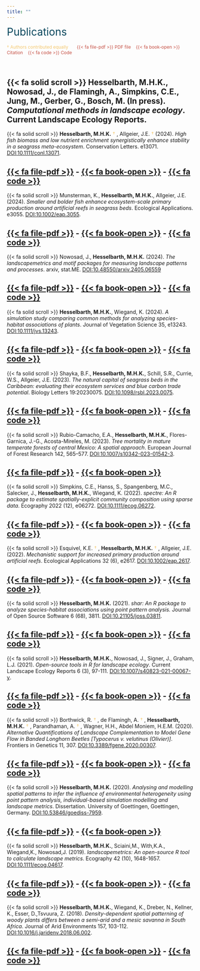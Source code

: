 ```yaml
---
title: ""
---
```


<span style="color:#0A475D;font-size:200%"> Publications </span>

<span style="color:#F4C76D;font-size:85%;"> \† Authors contributed equally </span>
&nbsp;&nbsp;&nbsp;&nbsp; <span style="color:#C54F43;font-size:85%;"> {{< fa file-pdf >}} PDF file &nbsp;&nbsp; {{< fa book-open >}} Citation &nbsp;&nbsp; {{< fa code >}} Code  </span>

<br>

{{< fa solid scroll >}} **Hesselbarth, M.H.K.**, Nowosad, J., de Flamingh, A., Simpkins, C.E., Jung, M., Gerber, G., Bosch, M. (In press). _Computational methods in landscape ecology_. Current Landscape Ecology Reports.
---

{{< fa solid scroll >}} **Hesselbarth, M.H.K.** <span style="color:#F4C76D"> \† </span>, Allgeier, J.E. <span style="color:#F4C76D"> \† </span> (2024). _High fish biomass and low nutrient enrichment synergistically enhance stability in a seagrass meta-ecosystem_. Conservation Letters. e13071. [DOI:10.1111/conl.13071](https://doi.org/10.1111/conl.13071). 

[{{< fa file-pdf >}}](files/Hesselbarth_2024_Conservation_Letters.pdf) - [{{< fa book-open >}}]() - [{{< fa code >}}](https://doi.org/10.5281/zenodo.10671464)
---

{{< fa solid scroll >}} Munsterman, K., **Hesselbarth, M.H.K.**, Allgeier, J.E. (2024). _Smaller and bolder fish enhance ecosystem-scale primary production around artificial reefs in seagrass beds_. Ecological Applications. e3055. [DOI:10.1002/eap.3055](https://doi.org/10.1002/eap.3055). 

[{{< fa file-pdf >}}](files/Munsterman_2024_Ecological_Applications.pdf) - [{{< fa book-open >}}]() - [{{< fa code >}}](https://doi.org/10.5281/zenodo.12683020)
---

{{< fa solid scroll >}} Nowosad, J., **Hesselbarth, M.H.K.** (2024). _The landscapemetrics and motif packages for measuring landscape patterns and processes_. arxiv, stat.ME. [DOI:10.48550/arxiv.2405.06559](https://doi.org/10.48550/arxiv.2405.06559)

[{{< fa file-pdf >}}](files/Nowosad_2024_arxiv.pdf) - [{{< fa book-open >}}](files/Nowosad_2024_arxiv.bib) - [{{< fa code >}}](https://github.com/Nowosad/r-ecology-book-chapterIII7)
---

{{< fa solid scroll >}} **Hesselbarth, M.H.K.**, Wiegand, K. (2024). _A simulation study comparing common methods for analyzing species-habitat associations of plants_. Journal of Vegetation Science 35, e13243. [DOI:10.1111/jvs.13243](https://doi.org/10.1111/jvs.13243). 

[{{< fa file-pdf >}}](files/Hesselbarth_2024_Journal_of_Vegetation_Science_35_2.pdf) - [{{< fa book-open >}}](files/Hesselbarth_2024_Journal_of_Vegetation_Science_35_2.bib) - [{{< fa code >}}](https://www.doi.org/10.5281/zenodo.10803171)
---

{{< fa solid scroll >}} Shayka, B.F., **Hesselbarth, M.H.K.**, Schill, S.R., Currie, W.S., Allgeier, J.E. (2023). _The natural capital of seagrass beds in the Caribbean: evaluating their ecosystem services and blue carbon trade potential_. Biology Letters 19:20230075. [DOI:10.1098/rsbl.2023.0075](https://doi.org/10.1098/rsbl.2023.0075). 

[{{< fa file-pdf >}}](files/Shayka_2023_Biological_Letters_19_20230075.pdf) - [{{< fa book-open >}}](files/Shayka_2023_Biology_Letters.bib) - [{{< fa code >}}](https://doi.org/10.5061/dryad.z612jm6h4)
---

{{< fa solid scroll >}} Rubio-Camacho, E.A., **Hesselbarth, M.H.K.**, Flores-Garnica, J.-G., Acosta-Mireles, M. (2023). _Tree mortality in mature temperate forests of central Mexico: A spatial approach_. European Journal of Forest Research 142, 565–577. [DOI:10.1007/s10342-023-01542-3](https://doi.org/10.1007/s10342-023-01542-3). 

[{{< fa file-pdf >}}](files/Rubio-Camacho_2023_European_Journal_of_Forest_Research_142.pdf) - [{{< fa book-open >}}](files/Rubio-Camacho_2023_European_Journal_of_Forest_Research_142.bib)
---

{{< fa solid scroll >}} Simpkins, C.E., Hanss, S., Spangenberg, M.C., Salecker, J., **Hesselbarth, M.H.K.**, Wiegand, K. (2022). _spectre: An R package to estimate spatially-explicit community composition using sparse data_. Ecography 2022 (12), e06272. [DOI:10.1111/ecog.06272](https://doi.org/10.1111/ecog.06272). 

[{{< fa file-pdf >}}](files/Simpkins_2022_Ecography_2022_12.pdf) - [{{< fa book-open >}}](files/Simpkins_2022_Ecography_2022_12.bib) - [{{< fa code >}}](https://github.com/r-spatialecology/spectre_usecase)
---

{{< fa solid scroll >}} Esquivel, K.E. <span style="color:#F4C76D"> \† </span>, **Hesselbarth, M.H.K.** <span style="color:#F4C76D"> \† </span>, Allgeier, J.E. (2022). _Mechanistic support for increased primary production around artificial reefs_. Ecological Applications 32 (6), e2617. [DOI:10.1002/eap.2617](https://doi.org/10.1002/eap.2617). 

[{{< fa file-pdf >}}](files/Esquivel_2022_Ecological_Applications_32_6.pdf) - [{{< fa book-open >}}](files/Esquivel_2022_Ecological_Applications_32_6.bib) - [{{< fa code >}}](https://github.com/Allgeier-Lab/Esquivel_etal_2021_EcolAppl)
---

{{< fa solid scroll >}} **Hesselbarth, M.H.K.** (2021). _shar: An R package to analyze species-habitat associations using point pattern analysis._ Journal of Open Source Software 6 (68), 3811. [DOI:10.21105/joss.03811](https://doi.org/10.21105/joss.03811). 

[{{< fa file-pdf >}}](files/Hesselbarth_2021_Journal_of_Open_Source_Software_6_68.pdf) - [{{< fa book-open >}}](files/Hesselbarth_2021_Journal_of_Open_Source_Software_6_68.bib) - [{{< fa code >}}](https://github.com/r-spatialecology/shar)
---

{{< fa solid scroll >}} **Hesselbarth, M.H.K.**, Nowosad, J., Signer, J., Graham, L.J. (2021). _Open-source tools in R for landscape ecology_. Current Landscape Ecology Reports 6 (3), 97-111. [DOI:10.1007/s40823-021-00067-y](https://doi.org/10.1007/s40823-021-00067-y). 

[{{< fa file-pdf >}}](files/Hesselbarth_2021_Current_Landscape_Ecology_Reports_6_3.pdf) - [{{< fa book-open >}}](files/Hesselbarth_2021_Current_Landscape_Ecology_Reports_6_3.bib) - [{{< fa code >}}](https://github.com/r-spatialecology/Hesselbarth_et_al_CLER)
---

{{< fa solid scroll >}} Borthwick, R. <span style="color:#F4C76D"> \† </span>, de Flamingh, A. <span style="color:#F4C76D"> \† </span>, **Hesselbarth, M.H.K.** <span style="color:#F4C76D"> \† </span>, Parandhaman, A. <span style="color:#F4C76D"> \† </span>, Wagner, H.H., Abdel Moniem, H.E.M. (2020). _Alternative Quantifications of Landscape Complementation to Model Gene Flow in Banded Longhorn Beetles [Typocerus v. velutinus (Olivier)]_. Frontiers in Genetics 11, 307. [DOI:10.3389/fgene.2020.00307](https://doi.org/10.3389/fgene.2020.00307). 

[{{< fa file-pdf >}}](files/Borthwick_2020_Frontiers_in_Genetics_11.pdf) - [{{< fa book-open >}}](files/Borthwick_2020_Frontiers_in_Genetics_11.bib) - [{{< fa code >}}](https://github.com/mhesselbarth/Borthwick_et_al_2019_Front_Genet)
---

{{< fa solid scroll >}} **Hesselbarth, M.H.K.** (2020). _Analysing and modelling spatial patterns to infer the influence of environmental heterogeneity using point pattern analysis, individual-based simulation modelling and landscape metrics_. Dissertation. University of Goettingen, Goettingen, Germany. [DOI:10.53846/goediss-7959](http://dx.doi.org/10.53846/goediss-7959). 

[{{< fa file-pdf >}}](files/Hesselbarth_2020_University_of_Goettingen.pdf) - [{{< fa book-open >}}](files/Hesselbarth_2020_University_of_Goettingen.bib)
---

{{< fa solid scroll >}} **Hesselbarth, M.H.K.**, Sciaini,M., With,K.A., Wiegand,K., Nowosad,J. (2019). _landscapemetrics: An open-source R tool to calculate landscape metrics_. Ecography 42 (10), 1648-1657. [DOI:10.1111/ecog.04617](https://doi.org/10.1111/ecog.04617). 

[{{< fa file-pdf >}}](files/Hesselbarth_2019_Ecography_42_10.pdf) - [{{< fa book-open >}}](files/Hesselbarth_2019_Ecography_42_10.bib) - [{{< fa code >}}](https://github.com/mhesselbarth/Hesselbarth_et_al_2019_Ecography)
---

{{< fa solid scroll >}} **Hesselbarth, M.H.K.**, Wiegand, K., Dreber, N., Kellner, K., Esser, D.,Tsvuura, Z. (2018). _Density-dependent spatial patterning of woody plants differs between a semi-arid and a mesic savanna in South Africa_. Journal of Arid Environments 157, 103-112. [DOI:10.1016/j.jaridenv.2018.06.002](https://doi.org/10.1016/j.jaridenv.2018.06.002). 

[{{< fa file-pdf >}}](files/Hesselbarth_2018_Journal_of_Arid_Environments_157.pdf) - [{{< fa book-open >}}](files/Hesselbarth_2018_Journal_of_Arid_Environments_157.bib) - [{{< fa code >}}](https://github.com/mhesselbarth/Hesselbarth_et_al_2018_JAE)
---
